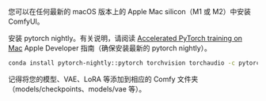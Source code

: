 您可以在任何最新的 macOS 版本上的 Apple Mac silicon（M1 或 M2）中安装 ComfyUI。

安装 pytorch nightly。有关说明，请阅读 [Accelerated PyTorch training on Mac](https://developer.apple.com/metal/pytorch/) Apple Developer 指南（确保安装最新的 pytorch nightly）。

```bash
conda install pytorch-nightly::pytorch torchvision torchaudio -c pytorch-nightly
```

<Note>
记得将您的模型、VAE、LoRA 等添加到相应的 Comfy 文件夹（models/checkpoints、models/vae 等）。
</Note>